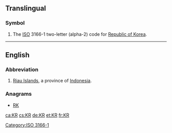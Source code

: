 {{also|kr|Kr|.kr|K&R|Kr.}}
==Translingual==

===Symbol===
{{head|mul|symbol}}
# The [[ISO]] 3166-1 two-letter (alpha-2) code for [[Republic of Korea]].

[[Category:ISO 3166-1]]

----

==English==

===Abbreviation===
{{rfc-header|Abbreviation}}
{{head|en|abbreviation}}
# [[Riau Islands]], a province of [[Indonesia]].

===Anagrams===
* [[RK#English|RK]]

[[ca:KR]]
[[cs:KR]]
[[de:KR]]
[[et:KR]]
[[fr:KR]]